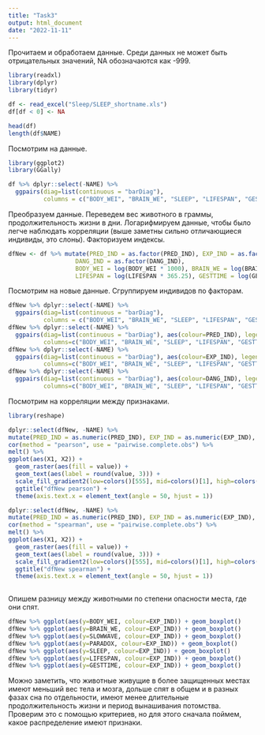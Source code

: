 ```yaml
---
title: "Task3"
output: html_document
date: "2022-11-11"
---
```


Прочитаем и обработаем данные. Среди данных не может быть отрицательных значений, 
NA обозначаются как -999.
```r
library(readxl)
library(dplyr)
library(tidyr)
```

```r
df <- read_excel("Sleep/SLEEP_shortname.xls")
df[df < 0] <- NA

head(df)
length(df$NAME)
```
Посмотрим на данные.
```r
library(ggplot2)
library(GGally)
```

```r
df %>% dplyr::select(-NAME) %>%
  ggpairs(diag=list(continuous = "barDiag"), 
          columns = c("BODY_WEI", "BRAIN_WE", "SLEEP", "LIFESPAN", "GESTTIME"))
```
Преобразуем данные. Переведем вес животного в граммы, продолжительность жизни в
дни. Логарифмируем данные, чтобы было легче наблюдать корреляции (выше заметны 
сильно отличающиеся индивиды, это слоны). Факторизуем индексы.
```r
dfNew <- df %>% mutate(PRED_IND = as.factor(PRED_IND), EXP_IND = as.factor(EXP_IND),
                   DANG_IND = as.factor(DANG_IND), 
                   BODY_WEI = log(BODY_WEI * 1000), BRAIN_WE = log(BRAIN_WE), 
                   LIFESPAN = log(LIFESPAN * 365.25), GESTTIME = log(GESTTIME))
```
Посмотрим на новые данные. Сгруппируем индивидов по факторам. 
```r
dfNew %>% dplyr::select(-NAME) %>%
  ggpairs(diag=list(continuous = "barDiag"), 
          columns = c("BODY_WEI", "BRAIN_WE", "SLEEP", "LIFESPAN", "GESTTIME"))
dfNew %>% dplyr::select(-NAME) %>%
  ggpairs(diag=list(continuous = "barDiag"), aes(colour=PRED_IND), legend=1,
          columns=c("BODY_WEI", "BRAIN_WE", "SLEEP", "LIFESPAN", "GESTTIME"))
dfNew %>% dplyr::select(-NAME) %>%
  ggpairs(diag=list(continuous = "barDiag"), aes(colour=EXP_IND), legend=1,
          columns=c("BODY_WEI", "BRAIN_WE", "SLEEP", "LIFESPAN", "GESTTIME"))
dfNew %>% dplyr::select(-NAME) %>%
  ggpairs(diag=list(continuous = "barDiag"), aes(colour=DANG_IND), legend=1,
          columns=c("BODY_WEI", "BRAIN_WE", "SLEEP", "LIFESPAN", "GESTTIME"))
```
Посмотрим на корреляции между признаками.
```r
library(reshape)
```

```r
dplyr::select(dfNew, -NAME) %>%
mutate(PRED_IND = as.numeric(PRED_IND), EXP_IND = as.numeric(EXP_IND), DANG_IND = as.numeric(DANG_IND)) %>%
cor(method = "pearson", use = "pairwise.complete.obs") %>%
melt() %>%
ggplot(aes(X1, X2)) +
  geom_raster(aes(fill = value)) +
  geom_text(aes(label = round(value, 3))) +
  scale_fill_gradient2(low=colors()[555], mid=colors()[1], high=colors()[26]) + 
  ggtitle("dfNew pearson") +
  theme(axis.text.x = element_text(angle = 50, hjust = 1))

dplyr::select(dfNew, -NAME) %>%
mutate(PRED_IND = as.numeric(PRED_IND), EXP_IND = as.numeric(EXP_IND), DANG_IND = as.numeric(DANG_IND)) %>%
cor(method = "spearman", use = "pairwise.complete.obs") %>%
melt() %>%
ggplot(aes(X1, X2)) +
  geom_raster(aes(fill = value)) +
  geom_text(aes(label = round(value, 3))) +
  scale_fill_gradient2(low=colors()[555], mid=colors()[1], high=colors()[26]) + 
  ggtitle("dfNew spearman") +
  theme(axis.text.x = element_text(angle = 50, hjust = 1))
  
```
Опишем разницу между животными по степени опасности места, где
они спят.
```r
dfNew %>% ggplot(aes(y=BODY_WEI, colour=EXP_IND)) + geom_boxplot()
dfNew %>% ggplot(aes(y=BRAIN_WE, colour=EXP_IND)) + geom_boxplot()
dfNew %>% ggplot(aes(y=SLOWWAVE, colour=EXP_IND)) + geom_boxplot()
dfNew %>% ggplot(aes(y=PARADOX, colour=EXP_IND)) + geom_boxplot()
dfNew %>% ggplot(aes(y=SLEEP, colour=EXP_IND)) + geom_boxplot()
dfNew %>% ggplot(aes(y=LIFESPAN, colour=EXP_IND)) + geom_boxplot()
dfNew %>% ggplot(aes(y=GESTTIME, colour=EXP_IND)) + geom_boxplot()
```
Можно заметить, что животные живущие в более защищенных местах имеют меньший
вес тела и мозга, дольше спят в общем и в разных фазах сна по отдельности, имеют
менее длительные продолжительность жизни и период вынашивания потомства. 
Проверим это с помощью критериев, но для этого сначала поймем, какое распределение
имеют признаки.



